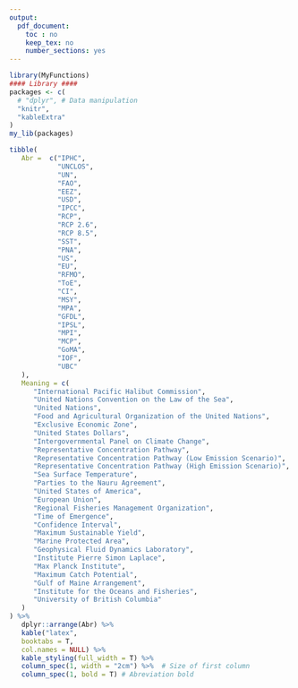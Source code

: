 ```yaml
---
output:
  pdf_document:
    toc : no
    keep_tex: no
    number_sections: yes
---
```



```r
library(MyFunctions)
#### Library ####
packages <- c(
  # "dplyr", # Data manipulation
  "knitr",
  "kableExtra"
)
my_lib(packages)
```



```r

tibble(
   Abr =  c("IPHC",
            "UNCLOS",
            "UN",
            "FAO",
            "EEZ",
            "USD",
            "IPCC",
            "RCP",
            "RCP 2.6",
            "RCP 8.5",
            "SST",
            "PNA",
            "US",
            "EU",
            "RFMO",
            "ToE",
            "CI",
            "MSY",
            "MPA",
            "GFDL",
            "IPSL",
            "MPI",
            "MCP",
            "GoMA",
            "IOF",
            "UBC"
   ),
   Meaning = c(
      "International Pacific Halibut Commission", 
      "United Nations Convention on the Law of the Sea",
      "United Nations",
      "Food and Agricultural Organization of the United Nations",
      "Exclusive Economic Zone",
      "United States Dollars",
      "Intergovernmental Panel on Climate Change",
      "Representative Concentration Pathway",
      "Representative Concentration Pathway (Low Emission Scenario)",
      "Representative Concentration Pathway (High Emission Scenario)",
      "Sea Surface Temperature",
      "Parties to the Nauru Agreement",
      "United States of America",
      "European Union",
      "Regional Fisheries Management Organization",
      "Time of Emergence",
      "Confidence Interval",
      "Maximum Sustainable Yield",
      "Marine Protected Area",
      "Geophysical Fluid Dynamics Laboratory",
      "Institute Pierre Simon Laplace",
      "Max Planck Institute",
      "Maximum Catch Potential",
      "Gulf of Maine Arrangement",
      "Institute for the Oceans and Fisheries",
      "University of British Columbia"
   )
) %>% 
   dplyr::arrange(Abr) %>%
   kable("latex",
   booktabs = T,
   col.names = NULL) %>%
   kable_styling(full_width = T) %>%
   column_spec(1, width = "2cm") %>%  # Size of first column
   column_spec(1, bold = T) # Abreviation bold

```